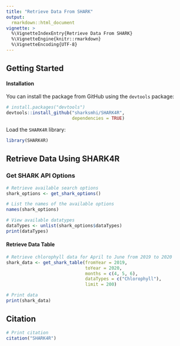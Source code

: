 ```yaml
---
title: "Retrieve Data From SHARK"
output:
  rmarkdown::html_document
vignette: >
  %\VignetteIndexEntry{Retrieve Data From SHARK}
  %\VignetteEngine{knitr::rmarkdown}
  %\VignetteEncoding{UTF-8}
---
```


## Getting Started

#### Installation

You can install the package from GitHub using the `devtools` package:
```r
# install.packages("devtools")
devtools::install_github("sharksmhi/SHARK4R",
                         dependencies = TRUE)
```

Load the `SHARK4R` library:
```r
library(SHARK4R)
```

## Retrieve Data Using SHARK4R

### Get SHARK API Options

```r
# Retrieve available search options
shark_options <- get_shark_options()

# List the names of the available options
names(shark_options)

# View available datatypes
dataTypes <- unlist(shark_options$dataTypes)
print(dataTypes)
```

#### Retrieve Data Table

```r
# Retrieve chlorophyll data for April to June from 2019 to 2020
shark_data <- get_shark_table(fromYear = 2019, 
                              toYear = 2020,
                              months = c(4, 5, 6), 
                              dataTypes = c("Chlorophyll"),
                              limit = 200)

# Print data
print(shark_data)
```

## Citation

```r
# Print citation
citation("SHARK4R")
```
